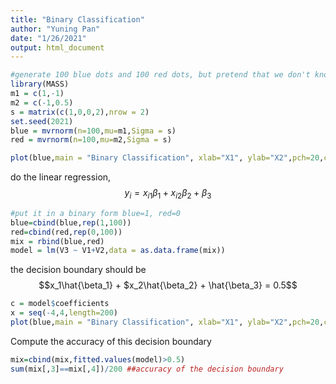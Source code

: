 ```yaml
---
title: "Binary Classification"
author: "Yuning Pan"
date: "1/26/2021"
output: html_document
---
```


```r
#generate 100 blue dots and 100 red dots, but pretend that we don't know how they are generated. Our goal is to draw a decision boundary.
library(MASS)
m1 = c(1,-1)
m2 = c(-1,0.5)
s = matrix(c(1,0,0,2),nrow = 2)
set.seed(2021)
blue = mvrnorm(n=100,mu=m1,Sigma = s)
red = mvrnorm(n=100,mu=m2,Sigma = s)

plot(blue,main = "Binary Classification", xlab="X1", ylab="X2",pch=20,col="blue",ylim = c(-4,4),xlim = c(-4,4));points(red,pch=20,col="red")
```


do the linear regression, $$y_i = x_{i1}\beta_1 + x_{i2}\beta_2 + \beta_3$$
```r
#put it in a binary form blue=1, red=0
blue=cbind(blue,rep(1,100))
red=cbind(red,rep(0,100))
mix = rbind(blue,red)
model = lm(V3 ~ V1+V2,data = as.data.frame(mix))
```


the decision boundary should be $$x_1\hat{\beta_1} + $x_2\hat{\beta_2} + \hat{\beta_3} = 0.5$$
```r
c = model$coefficients
x = seq(-4,4,length=200)
plot(blue,main = "Binary Classification", xlab="X1", ylab="X2",pch=20,col="blue",ylim = c(-4,4),xlim = c(-4,4));points(red,pch=20,col="red");lines(x,(0.5-c[1]-c[2]*x)/c[3])
```


Compute the accuracy of this decision boundary
```r
mix=cbind(mix,fitted.values(model)>0.5)
sum(mix[,3]==mix[,4])/200 ##accuracy of the decision boundary
```